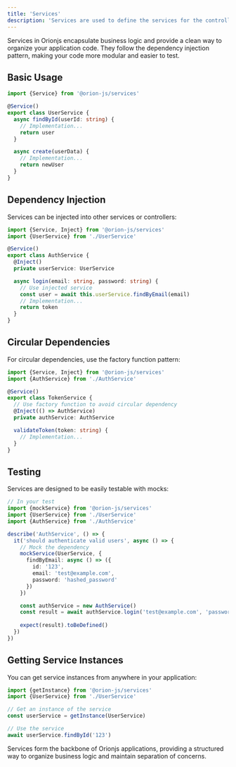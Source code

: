 ```yaml
---
title: 'Services'
description: 'Services are used to define the services for the controller'
---
```


Services in Orionjs encapsulate business logic and provide a clean way to organize your application code. They follow the dependency injection pattern, making your code more modular and easier to test.

## Basic Usage

```typescript
import {Service} from '@orion-js/services'

@Service()
export class UserService {
  async findById(userId: string) {
    // Implementation...
    return user
  }

  async create(userData) {
    // Implementation...
    return newUser
  }
}
```

## Dependency Injection

Services can be injected into other services or controllers:

```typescript
import {Service, Inject} from '@orion-js/services'
import {UserService} from './UserService'

@Service()
export class AuthService {
  @Inject()
  private userService: UserService

  async login(email: string, password: string) {
    // Use injected service
    const user = await this.userService.findByEmail(email)
    // Implementation...
    return token
  }
}
```

## Circular Dependencies

For circular dependencies, use the factory function pattern:

```typescript
import {Service, Inject} from '@orion-js/services'
import {AuthService} from './AuthService'

@Service()
export class TokenService {
  // Use factory function to avoid circular dependency
  @Inject(() => AuthService)
  private authService: AuthService

  validateToken(token: string) {
    // Implementation...
  }
}
```

## Testing

Services are designed to be easily testable with mocks:

```typescript
// In your test
import {mockService} from '@orion-js/services'
import {UserService} from './UserService'
import {AuthService} from './AuthService'

describe('AuthService', () => {
  it('should authenticate valid users', async () => {
    // Mock the dependency
    mockService(UserService, {
      findByEmail: async () => ({
        id: '123',
        email: 'test@example.com',
        password: 'hashed_password'
      })
    })

    const authService = new AuthService()
    const result = await authService.login('test@example.com', 'password')
    
    expect(result).toBeDefined()
  })
})
```

## Getting Service Instances

You can get service instances from anywhere in your application:

```typescript
import {getInstance} from '@orion-js/services'
import {UserService} from './UserService'

// Get an instance of the service
const userService = getInstance(UserService)

// Use the service
await userService.findById('123')
```

Services form the backbone of Orionjs applications, providing a structured way to organize business logic and maintain separation of concerns.

